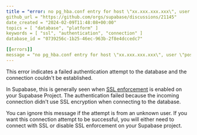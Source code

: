 ```yaml
---
title = "error: no pg_hba.conf entry for host \"xx.xxx.xxx.xxx\", user \"postgres\", database \"postgres\", SSL off"
github_url = "https://github.com/orgs/supabase/discussions/21145"
date_created = "2024-02-09T11:48:08+00:00"
topics = [ "database", "platform" ]
keywords = [ "ssl", "authentication", "connection" ]
database_id = "0739256c-1b25-46ec-963b-2f8e4dccedc7"

[[errors]]
message = "no pg_hba.conf entry for host \"xx.xxx.xxx.xxx\", user \"postgres\", database \"postgres\", SSL off"
---
```


This error indicates a failed authentication attempt to the database and the connection couldn't be established.

In Supabase, this is generally seen when [SSL enforcement](https://supabase.com/docs/guides/platform/ssl-enforcement) is enabled on your Supabase Project. The authentication failed because the incoming connection didn't use SSL encryption when connecting to the database.

You can ignore this message if the attempt is from an unknown user. If you want this connection attempt to be successful, you will either need to connect with SSL or disable SSL enforcement on your Supabase project.
